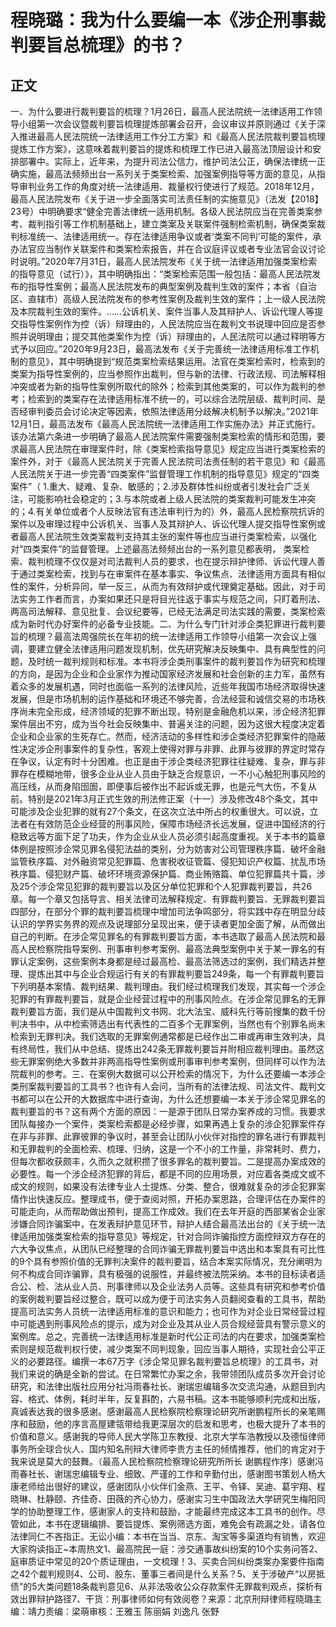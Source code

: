 # 程晓璐：我为什么要编一本《涉企刑事裁判要旨总梳理》的书？
## 正文
一、为什么要进行裁判要旨的梳理？1月26日，最高人民法院统一法律适用工作领导小组第一次会议暨裁判要旨梳理提炼部署会召开，会议审议并原则通过《关于深入推进最高人民法院统一法律适用工作分工方案》和《最高人民法院裁判要旨梳理提炼工作方案》，这意味着裁判要旨的提炼和梳理工作已进入最高法顶层设计和安排部署中。实际上，近年来，为提升司法公信力，维护司法公正，确保法律统一正确实施，最高法频频出台一系列关于类案检索、加强案例指导等方面的意见，从指导审判业务工作的角度对统一法律适用、裁量权行使进行了规范。2018年12月，最高人民法院发布《关于进一步全面落实司法责任制的实施意见》（法发【2018】23号）中明确要求“健全完善法律统一适用机制。各级人民法院应当在完善类案参考、裁判指引等工作机制基础上，建立类案及关联案件强制检索机制，确保类案裁判标准统一、法律适用统一。存在法律适用争议或者‘类案不同判’可能的案件，承办法官应当制作关联案件和类案检索报告，并在合议庭评议或者专业法官会议讨论时说明。”2020年7月31日，最高人民法院发布《关于统一法律适用加强类案检索的指导意见（试行）》，其中明确指出：“类案检索范围一般包括：最高人民法院发布的指导性案例；最高人民法院发布的典型案例及裁判生效的案件；本省（自治区、直辖市）高级人民法院发布的参考性案例及裁判生效的案件；上一级人民法院及本院裁判生效的案件。……公诉机关、案件当事人及其辩护人、诉讼代理人等提交指导性案例作为控（诉）辩理由的，人民法院应当在裁判文书说理中回应是否参照并说明理由；提交其他类案作为控（诉）辩理由的，人民法院可以通过释明等方式予以回应。”2020年9月23日，最高法发布《关于完善统一法律适用标准工作机制的意见》，其中明确提到“规范类案检索结果运用。法官在类案检索时，检索到的类案为指导性案例的，应当参照作出裁判，但与新的法律、行政法规、司法解释相冲突或者为新的指导性案例所取代的除外；检索到其他类案的，可以作为裁判的参考；检索到的类案存在法律适用标准不统一的，可以综合法院层级、裁判时间、是否经审判委员会讨论决定等因素，依照法律适用分歧解决机制予以解决。”2021年12月1日，最高法发布《最高人民法院统一法律适用工作实施办法》并正式施行。该办法第六条进一步明确了最高人民法院案件需要强制类案检索的情形和范围，要求最高人民法院在审理案件时，除《类案检索指导意见》规定应当进行类案检索的案件外，对于《最高人民法院关于完善人民法院司法责任制的若干意见》和《最高人民法院关于进一步完善“四类案件”监督管理工作机制的指导意见》规定的“四类案件”（ 1.重大、疑难、复杂、敏感的；2.涉及群体性纠纷或者引发社会广泛关注，可能影响社会稳定的；3.与本院或者上级人民法院的类案裁判可能发生冲突的；4.有关单位或者个人反映法官有违法审判行为的）外，最高人民检察院抗诉的案件以及审理过程中公诉机关、当事人及其辩护人、诉讼代理人提交指导性案例或者最高人民法院生效类案裁判支持其主张的案件等也应当进行类案检索，以强化对“四类案件”的监督管理。上述最高法频频出台的一系列意见都表明， 类案检索、裁判梳理不仅仅是对司法裁判人员的要求，也在提示辩护律师、诉讼代理人善于通过类案检索，找到与在审案件在基本事实、争议焦点、法律适用方面具有相似性的案件，分析异同，举一反三，从而为有效辩护或代理奠定基础。因此，对于司法实务工作者而言，办案如果还只是将目光往返于事实与规范之间，只盯着刑法、两高司法解释、意见批复、会议纪要等，已经无法满足司法实践的需要，类案检索成为新时代办好案件的必备专业技能。二、为什么专门针对涉企类犯罪进行裁判要旨的梳理？最高法周强院长在年初的统一法律适用工作领导小组第一次会议上强调，要建立健全法律适用问题发现机制，优先研究解决反映集中、具有典型性的问题，及时统一裁判规则和标准。本书将涉企类刑事案件的裁判要旨作为研究和梳理的方向，是因为企业和企业家作为推动国家经济发展和社会创新的主力军，虽然有着众多的发展机遇，同时也面临一系列的法律风险，近些年我国市场经济取得快速发展，但是市场机制的运作基础和环境还不够完善，合法经营和诚信交易的市场秩序尚未完全形成，经济领域的犯罪不断出现，特别是金融危机以来，涉企经济犯罪案件层出不穷，成为当今社会反映集中、普遍关注的问题，因为这很大程度决定着企业和企业家的生死存亡。然而，经济活动的多样性和涉企类经济犯罪案件的隐蔽性决定涉企刑事案件的复杂性，客观上使得对罪与非罪、此罪与彼罪的界定时常存在争议，认定有时十分困难。也正是由于涉企类经济犯罪往往疑难、复杂，罪与非罪存在模糊地带，很多企业从业人员由于缺乏合规意识，一不小心触犯刑事风险的高压线，从而身陷囹圄，即便事后被作出不起诉或无罪，也是元气大伤，不复从前。特别是2021年3月正式生效的刑法修正案（十一）涉及修改48个条文，其中可能涉及企业犯罪的就有27个条文，在这次立法中所占的权重很大。可以说，立法者在有效防范企业经营的刑事风险，保障市场经济长远发展，促进中国经济的行稳致远等方面下足了功夫，作为企业从业人员必须引起高度重视。关于本书的篇章体例是按照涉企常见罪名侵犯法益的类别，分为妨害对公司管理秩序篇、破坏金融监管秩序篇、对外融资常见犯罪篇、危害税收征管篇、侵犯知识产权篇、扰乱市场秩序篇、侵犯财产篇、破坏环境资源保护篇、商业贿赂篇、单位犯罪篇共十篇，涉及25个涉企常见犯罪的裁判要旨以及区分单位犯罪和个人犯罪裁判要旨，共26章。每一个章又包括导言、相关法律司法解释规定、有罪裁判要旨、无罪裁判要旨四部分，在部分个罪的裁判要旨梳理中增加司法争鸣部分，将实践中存在明显分歧认识的学界实务界的观点及说理部分呈现出来，便于读者更加全面了解，从而做出自己的判断。在涉企常见罪名的有罪裁判要旨方面，本书选取了最高人民法院和最高人民检察院指导案例、刑事审判参考案例、最高法典型案例中关于某一罪名的有罪认定案例，这些案例本身都是经过最高检、最高法筛选过的案例，我们精选并整理、提炼出其中与企业合规运行有关的有罪裁判要旨249条，每一个有罪裁判要旨下列明基本案情、裁判结果、裁判理由。我们经过梳理我们发现，其实每一个涉企犯罪的有罪裁判要旨，就是企业经营过程中的刑事风险点。在涉企常见罪名的无罪裁判要旨方面，我们是从中国裁判文书网、北大法宝、威科先行等前搜集的数千份判决书中，从中检索筛选出有代表性的二百多个无罪案例，当然也有个别罪名尚未检索到无罪判决。我们选取的无罪案例通常都是已经作出二审或再审生效判决，具有终局性，我们从中总结、提炼出242条无罪裁判要旨并附相应裁判理由。虽然这些无罪案例绝大多数并非两高指导性案例或刑事审判参考案例，但同样可以作为法院裁判的参考。三、在案例大数据可以公开检索的情况下，为什么还要编一本涉企类刑案裁判要旨的工具书？也许有人会问，当所有的法律法规、司法文件、裁判文书都可以在公开的大数据库中进行查询，为什么还想要编一本关于涉企常见罪名的裁判要旨的书？这有两个方面的原因：一是源于团队日常办案养成的习惯。我要求团队每接办一个案件，类案检索都是必经步骤，如果再遇上复杂的涉企犯罪案件存在非与非罪、此罪彼罪的争议时，甚至会让团队小伙伴对指控的罪名进行有罪裁判和无罪裁判的全面检索、梳理、归纳，这是一个不小的工作量，非常耗时、费力，但每次都收获颇丰，久而久之就积攒了很多罪名的裁判要旨。二是提高办案成效的必要性。每一个涉企经济犯罪的背后，都是不同的应用场景，对应着各类成文或不成文的规则，如果没有法律专业人士提炼、分类、整合，很难就复杂的涉企犯罪案情作出快速反应。整理成书，便于查阅对照，开拓办案思路，合理评估在办案件的可能走向，从而帮助做出预判，提高工作成效。我们在去年开庭的西部某省企业家涉嫌合同诈骗案中，在发表辩护意见环节，辩护人结合最高法出台的《关于统一法律适用加强类案检索的指导意见》等规定，针对合同诈骗指控方面控辩双方存在的六大争议焦点，从团队已经整理的合同诈骗无罪裁判要旨中选出和本案具有可比性的9个具有参照价值的无罪判决案件的裁判要旨，结合本案实际情况，充分阐明为何不构成合同诈骗罪，具有极强的说服性，并最终被法院采纳。本书的目标读者适合公、检、法从业人员、刑事律师以及企业法务人员等。这些具有研究和参考价值的案例裁判要旨经过整合，既可以成为便于司法实务人员翻阅查看的工具书，帮助提高司法实务人员统一法律适用标准的意识和能力；也可作为对企业日常经营过程中可能遇到刑事风险点的提示，成为对企业及其从业人员合规经营具有警示意义的案例库。总之，完善统一法律适用标准是新时代公正司法的内在要求，加强类案检索则是规范裁判权行使，减少类案不同判现象，回应当事人期待，实现社会公平正义的必要路径。编撰一本67万字《涉企常见罪名裁判要旨总梳理》的工具书，对我们来说的确是全新的尝试。在日常繁忙办案之余，我带领团队成员多次开会讨论研究，和法律出版社应用分社冯雨春社长、谢瑞忠编辑多次交流沟通，从题目到内容、格式、体例，耗时半年，反复斟酌，六易书稿。这本书能够顺利完成和出版，真诚表达我的很多感谢。感谢最高人民检察院检察理论研究所谢鹏程所长的亲笔赐序和鼓励，他的序言高屋建瓴带给我更深层次的启发和思考，也极大提升了本书的价值和意义。感谢我的导师人民大学陈卫东教授、北京大学车浩教授以及德恒律师事务所全球合伙人、国内知名刑辩大律师李贵方主任的倾情推荐，他们的肯定对于我来说是莫大的鼓舞。（最高人民检察院检察理论研究所所长 谢鹏程作序）感谢冯雨春社长、谢瑞忠编辑专业、细致、严谨的工作和辛勤付出，感谢图书策划人杨大康老师给出很好的建议，感谢团队小伙伴们金燕、王平、令铎、吴迪、葛宇翔、程晓琳、杜静颐、齐佳奇、田薇的齐心协力，感谢实习生中国政法大学研究生梅阳同学的协助整理工作，感谢家人的支持和鼓励，才能最终完成这本工具书的创作。尽管如此，本书在逻辑编排、要旨提炼、案例筛选方面，难免会有疏漏之处，请各位法律同仁不吝指正。无讼小编：本书在当当、京东、淘宝等多渠道均有销售，欢迎大家购读指正~本周热文1、最高院民一庭：涉交通事故纠纷案的10个实务问答2、庭审质证中常见的20个质证理由，一文梳理！3、买卖合同纠纷类案办案要件指南之42个裁判规则4、公司、股东、董事三者间是什么关系？5、关于涉破产“以房抵债”的5大类问题18条裁判意见6、从非法吸收公众存款案件无罪裁判观点，探析有效出罪辩护路径7、干货：刑事律师如何有效阅卷？来源：北京刑辩律师程晓璐主编：靖力责编：梁萌审核：王雅玉 陈丽娟 刘逸凡 张野